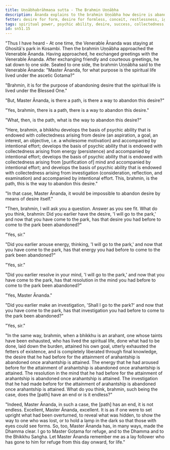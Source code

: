 ```yaml
---
title: Uṇṇābhabrāhmaṇa sutta - The Brahmin Uṇṇābha
description: Ānanda explains to the brahmin Uṇṇābha how desire is abandoned by developing the four bases of psychic ability.
fetter: desire for form, desire for formless, conceit, restlessness, ignorance
tags: spiritual power, psychic ability, desire, success, collectedness, aspiration, persistence, energy, mind, investigation, reflection, close examination, sn, sn45-56, sn51
id: sn51.15
---
```


"Thus I have heard - At one time, the Venerable Ānanda was staying at Ghositā's park in Kosambi. Then the brahmin Uṇṇābha approached the Venerable Ānanda. Having approached, he exchanged greetings with the Venerable Ānanda. After exchanging friendly and courteous greetings, he sat down to one side. Seated to one side, the brahmin Uṇṇābha said to the Venerable Ānanda: "Master Ānanda, for what purpose is the spiritual life lived under the ascetic Gotama?"

"Brahmin, it is for the purpose of abandoning desire that the spiritual life is lived under the Blessed One."

"But, Master Ānanda, is there a path, is there a way to abandon this desire?"

"Yes, brahmin, there is a path, there is a way to abandon this desire."

"What, then, is the path, what is the way to abandon this desire?"

"Here, brahmin, a bhikkhu develops the basis of psychic ability that is endowed with collectedness arising from desire (an aspiration, a goal, an interest, an objective, i.e. a wholesome motivation) and accompanied by intentional effort; develops the basis of psychic ability that is endowed with collectedness arising from energy (persistence) and accompanied by intentional effort; develops the basis of psychic ability that is endowed with collectedness arising from [purification of] mind and accompanied by intentional effort; and develops the basis of psychic ability that is endowed with collectedness arising from investigation (consideration, reflection, and examination) and accompanied by intentional effort. This, brahmin, is the path, this is the way to abandon this desire."

"In that case, Master Ānanda, it would be impossible to abandon desire by means of desire itself."

"Then, brahmin, I will ask you a question. Answer as you see fit. What do you think, brahmin: Did you earlier have the desire, 'I will go to the park,' and now that you have come to the park, has that desire you had before to come to the park been abandoned?"

"Yes, sir."

"Did you earlier arouse energy, thinking, 'I will go to the park,' and now that you have come to the park, has that energy you had before to come to the park been abandoned?"

"Yes, sir."

"Did you earlier resolve in your mind, 'I will go to the park,' and now that you have come to the park, has that resolution in the mind you had before to come to the park been abandoned?"

"Yes, Master Ānanda."

"Did you earlier make an investigation, 'Shall I go to the park?' and now that you have come to the park, has that investigation you had before to come to the park been abandoned?"

"Yes, sir."

"In the same way, brahmin, when a bhikkhu is an arahant, one whose taints have been exhausted, who has lived the spiritual life, done what had to be done, laid down the burden, attained his own goal, utterly exhausted the fetters of existence, and is completely liberated through final knowledge, the desire that he had before for the attainment of arahantship is abandoned once arahantship is attained. The energy that he had aroused before for the attainment of arahantship is abandoned once arahantship is attained. The resolution in the mind that he had before for the attainment of arahantship is abandoned once arahantship is attained. The investigation that he had made before for the attainment of arahantship is abandoned once arahantship is attained. What do you think, brahmin, such being the case, does the [path] have an end or is it endless?"

"Indeed, Master Ānanda, in such a case, the [path] has an end, it is not endless. Excellent, Master Ānanda, excellent. It is as if one were to set upright what had been overturned, to reveal what was hidden, to show the way to one who was lost, or to hold a lamp in the dark so that those with eyes could see forms. So, too, Master Ānanda has, in many ways, made the Dhamma clear. I go to Master Gotama for refuge, and to the Dhamma and to the Bhikkhu Saṅgha. Let Master Ānanda remember me as a lay follower who has gone to him for refuge from this day onward, for life."